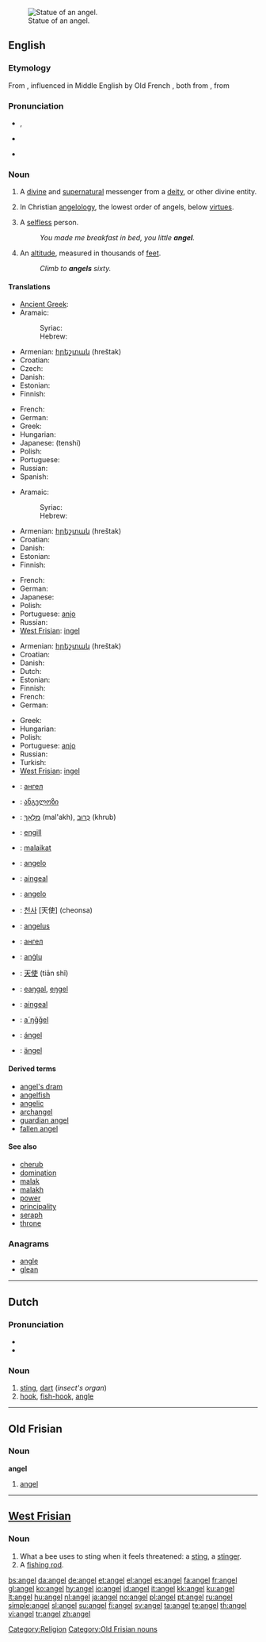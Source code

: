 {{also|Angel|ángel}}
[[Image:Statue at Metairie Cemetery.jpg|thumb|right|Statue of an angel.]]
==English==

===Etymology===
From {{etyl|ang|en}} {{term|engel|lang=ang}}, influenced in Middle English by Old French {{term|angele|lang=fro}}, both from {{LL.}} {{term|angelus|lang=la}}, from {{etyl|grc|en}} {{term|ἄγγελος||messenger|tr=angelos|lang=grc|sc=polytonic}}

===Pronunciation===
* {{enPR|ānʹjəl}}, {{IPA|/ˈeɪn.dʒəl/}}
* {{audio|en-uk-angel.ogg|Audio (UK)}}
* {{audio|en-us-angel.ogg|Audio (US)}}
*: {{rhymes|eɪndʒəl}}

===Noun===
{{en-noun}}

# A [[divine]] and [[supernatural]] messenger from a [[deity]], or other divine entity.
# {{context|biblical tradition}} In Christian [[angelology]], the lowest order of angels, below [[virtue]]s.
# A [[selfless]] person.
#: ''You made me breakfast in bed, you little '''angel'''.''
# {{context|military slang}} An [[altitude]], measured in thousands of [[feet]].
#: ''Climb to '''angels''' sixty.''

====Translations====
{{trans-top|messenger from a deity}}
* [[Ancient Greek]]: {{tø|grc|ἄγγελος|sc=polytonic|tr=angelos|g=m}}
* Aramaic:
*: Syriac: {{tø|arc|ܡܠܐܟܐ|m||tr=mal'akhā, mal'akho|sc=Syrc}}
*: Hebrew: {{t-|he|מלאכא|m||tr=mal'akhā, mal'akho|sc=Hebr}}
* Armenian: [[հրեշտակ]] (hreštak)
* Croatian: {{t-|hr|anđeo|m}}
* Czech: {{t-|cs|anděl|m}}
* Danish: {{t+|da|engel|c}}
* Estonian: {{t|et|ingel}}
* Finnish: {{t+|fi|enkeli}}
{{trans-mid}}
* French: {{t+|fr|ange|m}}
* German: {{t+|de|Engel|m}}
* Greek: {{t+|el|άγγελος|m|tr=ángelos|sc=Grek}}
* Hungarian: {{t+|hu|angyal}}
* Japanese: {{t+|ja|天使|sc=Jpan}} (tenshi)
* Polish: {{t+|pl|anioł|m}}
* Portuguese: {{t+|pt|anjo|m}}
* Russian: {{t+|ru|ангел|m||tr=áng'el|sc=Cyrl}}
* Spanish: {{t+|es|ángel|m}}
{{trans-bottom}}

{{trans-top|in Christian angelology, the lowest order of angels}}
* Aramaic:
*: Syriac: {{tø|arc|ܡܠܐܟܐ|m||tr=mal'akhā, mal'akho|sc=Syrc}}
*: Hebrew: {{t-|he|מלאכא|m||tr=mal'akhā, mal'akho|sc=Hebr}}
* Armenian: [[հրեշտակ]] (hreštak)
* Croatian: {{t-|hr|anđeo|m}}
* Danish: {{t+|da|engel|c}}
* Estonian: {{t|et|ingel}}
* Finnish: {{t+|fi|enkeli}}
{{trans-mid}}
* French: {{t+|fr|ange|m}}
* German: {{t+|de|Engel|m}}
* Japanese: {{t+|ja|天使||tr=tenshi|sc=Jpan}}
* Polish: {{t+|pl|anioł|m}}
* Portuguese: [[anjo]] {{m}}
* Russian: {{t+|ru|ангел|m|tr=áng'el|sc=Cyrl}}
* [[West Frisian]]: [[ingel]]
{{trans-bottom}}

{{trans-top|selfless person}}
* Armenian: [[հրեշտակ]] (hreštak)
* Croatian: {{t-|hr|anđeo|m}}
* Danish: {{t+|da|engel|c}}
* Dutch: {{t+|nl|engel|m}}
* Estonian: {{t|et|ingel}}
* Finnish: {{t+|fi|enkeli}}
* French: {{t+|fr|ange|m}}
* German: {{t+|de|Engel|m}}
{{trans-mid}}
* Greek: {{t+|el|άγγελος|m|tr=ángelos|sc=Grek}}
* Hungarian: {{t+|hu|angyal}}
* Polish: {{t+|pl|anioł|m}}
* Portuguese: [[anjo]] {{m}}
* Russian: {{t+|ru|ангел|m||áng'el|sc=Cyrl}}
* Turkish: {{t-|tr|melek}}
* [[West Frisian]]: [[ingel]]
{{trans-bottom}}

{{checktrans-top}}
* {{ttbc|Bulgarian}}: [[ангел]] {{m}}
* {{ttbc|Georgian}}: [[ანგელოზი]]
* {{ttbc|Hebrew}}: [[מלאך|מַלְאָךְ]] {{m}} (mal'akh), [[כרוב|כְּרוּב]] {{m}} (khrub)
* {{ttbc|Icelandic}}: [[engill]] {{m}}
* {{ttbc|Indonesian}}: [[malaikat]]
* {{ttbc|Interlingua}}: [[angelo]]
* {{ttbc|Irish}}: [[aingeal]]
* {{ttbc|Italian}}: [[angelo]] {{m}}
{{trans-mid}}
* {{ttbc|Korean}}: [[천사]] [天使] (cheonsa)
* {{ttbc|Latin}}: [[angelus]] {{m}}
* {{ttbc|Macedonian}}: [[ангел]] {{m}}
* {{ttbc|Maltese}}: [[anġlu]] {{m}}
* {{ttbc|Mandarin Chinese}}: [[天使]] (tiān shǐ)
* {{ttbc|Northern Sami}}: [[eaŋgal]], [[eŋgel]]
* {{ttbc|Scottish Gaelic}}: [[aingeal]] {{m}}
* {{ttbc|Skolt Sami}}: [[a´ŋǧǧel]]
* {{ttbc|Spanish}}: [[ángel]] {{m}}
* {{ttbc|Swedish}}: [[ängel]] {{c}}
{{trans-bottom}}

====Derived terms====
* [[angel's dram]]
* [[angelfish]]
* [[angelic]]
* [[archangel]]
* [[guardian angel]]
* [[fallen angel]]

====See also====
* [[cherub]]
* [[domination]]
* [[malak]]
* [[malakh]]
* [[power]]
* [[principality]]
* [[seraph]]
* [[throne]]

===Anagrams===
* [[angle]]
* [[glean]]

[[Category:Religion]]

----

==Dutch==

===Pronunciation===
* {{audio|Nl-angel.ogg|audio}}
* {{IPA|/ˈaŋəl/}}

===Noun===
{{nl-noun|g=m|angels|angeltje}}

# [[sting]], [[dart]] (''insect's organ'')
# [[hook]], [[fish-hook]], [[angle]]

----

==Old Frisian==

===Noun===
'''angel'''

# [[#English|angel]]

[[Category:Old Frisian nouns]]

----

==[[West Frisian]]==

===Noun===
{{infl|fy|noun}}

# What a bee uses to sting when it feels threatened: a [[sting]], a [[stinger]].
# A [[fishing rod]].

[[bs:angel]]
[[da:angel]]
[[de:angel]]
[[et:angel]]
[[el:angel]]
[[es:angel]]
[[fa:angel]]
[[fr:angel]]
[[gl:angel]]
[[ko:angel]]
[[hy:angel]]
[[io:angel]]
[[id:angel]]
[[it:angel]]
[[kk:angel]]
[[ku:angel]]
[[lt:angel]]
[[hu:angel]]
[[nl:angel]]
[[ja:angel]]
[[no:angel]]
[[pl:angel]]
[[pt:angel]]
[[ru:angel]]
[[simple:angel]]
[[sl:angel]]
[[su:angel]]
[[fi:angel]]
[[sv:angel]]
[[ta:angel]]
[[te:angel]]
[[th:angel]]
[[vi:angel]]
[[tr:angel]]
[[zh:angel]]